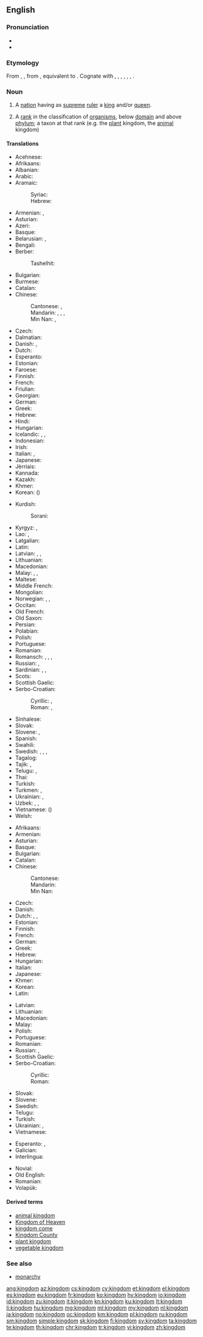 ==English==
{{wikipedia|mul=monarchy|kingdom (biology)}}

===Pronunciation===
* {{IPA|/ˈkɪŋdəm/|lang=en}}
* {{audio|en-us-kingdom.ogg|Audio (US)|lang=en}}

===Etymology===
From {{etyl|enm|en}} {{term|kingdom|lang=enm}}, {{term|kyngdom|lang=enm}}, from {{etyl|ang|en}} {{m|ang|cyningdōm}}, equivalent to {{suffix|king|dom|lang=en}}. Cognate with {{etyl|sco|-}} {{term|kingdom|lang=sco}}, {{etyl|fy|-}} {{term|keuningdom|lang=fy}}, {{etyl|nl|-}} {{term|koningdom|lang=nl}}, {{etyl|de|-}} {{term|Königtum|lang=de}}, {{etyl|da|-}} {{term|kongedømme|lang=da}}, {{etyl|sv|-}} {{term|kungadöme|lang=sv}}, {{etyl|is|-}} {{term|konungdómur|lang=is}}.

===Noun===
{{en-noun}}

# A [[nation]] having as [[supreme]] [[ruler]] a [[king]] and/or [[queen]].
# {{context|biology|taxonomy|lang=en}} A [[rank]] in the classification of [[organism]]s, below [[domain]] and above [[phylum]]; a taxon at that rank (e.g. the [[plant]] kingdom, the [[animal]] kingdom)

====Translations====
{{trans-top|nation having as supreme ruler a king and/or queen}}
* Acehnese: {{t|ace|keurajeuën}}
* Afrikaans: {{t|af|koninkryk}}
* Albanian: {{t|sq|mbretëri|f}}
* Arabic: {{t|ar|مَمْلَكَة|f|sc=Arab}}
* Aramaic:
*: Syriac: {{t|arc|ܡܠܟܘܬܐ|f|tr=malkūtā’|sc=Syrc}}
*: Hebrew: {{t|arc|מלכותא|f|tr=malkūtā’|sc=Hebr}}
* Armenian: {{t|hy|թագավորություն}}, {{t|hy|արքայություն}}
* Asturian: {{t|ast|reinu|m}}
* Azeri: {{t+|az|krallıq}}
* Basque: {{t|eu|erreinu}}
* Belarusian: {{t|be|карале́ўства|n|sc=Cyrl}}, {{t|be|ца́рства|n|sc=Cyrl}}
* Bengali: {{t|bn|রাজ্য|tr=rajyô|sc=Beng}}
* Berber:
*: Tashelhit: {{t|shi|tagldit|f}}
* Bulgarian: {{t|bg|кра́лство|n|sc=Cyrl}}
* Burmese: {{t|my|နိုင်ငံတော်သည်|sc=Mymr}}
* Catalan: {{t|ca|regne|m}}
* Chinese:
*: Cantonese: {{t|yue|王國|sc=Hani}}, {{t|yue|王国|tr=wong4 gwok3|sc=Hani}}
*: Mandarin: {{t+|cmn|王國|sc=Hani}}, {{t+|cmn|王国|tr=wángguó|sc=Hani}}, {{t+|cmn|君主國|sc=Hani}}, {{t+|cmn|君主国|tr=jūnzhǔguó|sc=Hani}}
*: Min Nan: {{t+|nan|王國|sc=Hani}}, {{t|nan|王国|tr=ông-kok|sc=Hani}}
* Czech: {{t+|cs|království|n}}
* Dalmatian: {{t|dlm|raigno|m}}
* Danish: {{t|da|kongerige|n}}, {{t|da|kongedømme|n}}
* Dutch: {{t+|nl|koninkrijk|n}}
* Esperanto: {{t|eo|reĝlando}}
* Estonian: {{t+|et|kuningriik}}
* Faroese: {{t|fo|kongsríki|n}}
* Finnish: {{t+|fi|kuningaskunta}}
* French: {{t+|fr|royaume|m}}
* Friulian: {{t|fur|ream|m}}
* Georgian: {{t|ka|სამეფო|sc=Geor}}
* German: {{t+|de|Königreich|n}}
* Greek: {{t+|el|βασίλειο|n}}
* Hebrew: {{t|he|ממלכה|f|tr=mamlakha|sc=Hebr}}
* Hindi: {{t|hi|राज्य|m|tr=rājya|sc=Deva}}
* Hungarian: {{t+|hu|királyság}}
* Icelandic: {{t|is|konungsríki|n}}, {{t|is|konungsdæmi|n}}, {{t|is|konungsveldi|n}}
* Indonesian: {{t+|id|kerajaan}}
* Irish: {{t|ga|ríocht|f}}
* Italian: {{t+|it|regno|m}}, {{t|it|reame|m}}
* Japanese: {{t+|ja|王国|tr=おうこく, ōkoku|sc=Jpan}}
* Jèrriais: {{t|roa-jer|rouoyaume|m}}
* Kannada: {{t+|kn|ರಾಜ್ಯ}}
* Kazakh: {{t|kk|корольдік|sc=Cyrl}}
* Khmer: {{t|km|ព្រះរាជាណាចក្រ|tr=preah riechie naa chak|sc=Khmr}}
* Korean: {{t+|ko|왕국|sc=Kore}} ({{t+|ko|王國|sc=Kore}})
{{trans-mid}}
* Kurdish:
*: Sorani: {{t+|ku|مه‌مله‌که‌ت|sc=ku-Arab}}
* Kyrgyz: {{t|ky|королевство|sc=Cyrl}}, {{t|ky|падышалык|tr=padışalık|sc=Cyrl}}
* Lao: {{t|lo|ພະຣາຊອານາຈັກ|sc=Laoo}}, {{t|lo|ອານາຈັກ|sc=Laoo}}
* Latgalian: {{t|ltg|kieneste|f}}
* Latin: {{t+|la|rēgnum|n}}
* Latvian: {{t|lv|karaliste|f}}, {{t|lv|valstība|f}}, {{t|lv|valstība|f}}
* Lithuanian: {{t+|lt|karalystė|f}}
* Macedonian: {{t|mk|кра́лство|n}}
* Malay: {{t+|ms|kerajaan}}, {{t|ms|kedatuan}}, {{t|ms|mamlakat}}
* Maltese: {{t|mt|renju}}
* Middle French: {{t|frm|royaulme|m}}
* Mongolian: {{t|mn|вант улс|sc=Cyrl}}
* Norwegian: {{t+|no|kongerike|n}}, {{t+|no|kongedømme|n}}, {{t|no|kongeriket}}
* Occitan: {{t+|oc|reialme|m}}
* Old French: {{t|fro|reaume|m}}
* Old Saxon: {{t|osx|kuningdom}}
* Persian: {{t+|fa|پادشاهی|tr=pâdešâhi|sc=fa-Arab}}
* Polabian: {{t|pox|ťenądztwü|n}}
* Polish: {{t+|pl|królestwo|n}}
* Portuguese: {{t+|pt|reino|m}}
* Romanian: {{t+|ro|regat|n}}
* Romansch: {{t|rm|reginavel|m}}, {{t|rm|reginam|m}}, {{t|rm|raginam|m}}, {{t|rm|reginom|m}}
* Russian: {{t+|ru|короле́вство|n}}, {{t+|ru|ца́рство|n|sc=Cyrl}} {{qualifier|tsardom}}
* Sardinian: {{t|sc|regnu}}, {{t|sc|aregnu}}, {{t|sc|rennu}}
* Scots: {{t|sco|kinrick}}
* Scottish Gaelic: {{t|gd|rìoghachd|f}}
* Serbo-Croatian:
*: Cyrillic: {{t|sh|краљевство|n}}, {{t|sh|краљевина|f}}
*: Roman: {{t+|sh|kraljevstvo|n}}, {{t+|sh|kraljevina|f}}
* Sinhalese: {{t|si|රාජ්යය|sc=Sinh}}
* Slovak: {{t|sk|kráľovstvo|n}}
* Slovene: {{t+|sl|kraljevina|f}}, {{t+|sl|kraljestvo|n}}
* Spanish: {{t+|es|reino|m}}
* Swahili: {{t|sw|ufalme}}
* Swedish: {{t+|sv|kungarike|n}}, {{t+|sv|konungarike|n}}, {{t+|sv|kungadöme|n}}, {{t|sv|konungadöme|n}}
* Tagalog: {{t|tl|kaharian}}
* Tajik: {{t|tg|подшоҳӣ|sc=Cyrl}}, {{t|tg|подишоҳӣ|sc=Cyrl}}
* Telugu: {{t+|te|సామ్రాజ్యము}}, {{t+|te|రాజ్యము}}
* Thai: {{t+|th|อาณาจักร|tr=aanaa jàk|sc=Thai}}
* Turkish: {{t+|tr|krallık}}
* Turkmen: {{t|tk|şalyk}}, {{t|tk|patyşalyk}}
* Ukrainian: {{t+|uk|королі́вство|n}}, {{t+|uk|ца́рство|n}}
* Uzbek: {{t+|uz|qirollik}}, {{t|uz|podsholik}}, {{t|uz|podshohlik}}
* Vietnamese: {{t+|vi|vương quốc}} ({{t|vi|王國}})
* Welsh: {{t+|cy|teyrnas|f}}
{{trans-bottom}}

{{trans-top|taxonomic division, below Domain and above Phylum}}
* Afrikaans: {{t|af|koninkryk}}
* Armenian: {{t|hy|թագավորություն|sc=Armn}}
* Asturian: {{t|ast|reinu|m}}
* Basque: {{t|eu|erreinu}}
* Bulgarian: {{t+|bg|ца́рство|n}}
* Catalan: {{t|ca|regne|m}}
* Chinese:
*: Cantonese: {{t|yue|界|tr=gaai3|sc=Hani}}
*: Mandarin: {{t+|cmn|界|tr=jiè|sc=Hani}}
*: Min Nan: {{t|nan|界|tr=kài|sc=Hani}}
* Czech: {{t|cs|říše|f}}
* Danish: {{t|da|rige|n}}
* Dutch: {{t+|nl|rijk|n}}, {{t|nl|plantenrijk|n}}, {{t|nl|dierenrijk|n}}
* Estonian: {{t+|et|riik}}
* Finnish: {{t+|fi|kunta}}
* French: {{t+|fr|règne|m}}
* German: {{t+|de|Reich|n}}
* Greek: {{t+|el|βασίλειο|n}}
* Hebrew: {{t|he|ממלכה|f|tr=mamlakha|sc=Hebr}}
* Hungarian: {{t+|hu|világ|alt=-világ}}
* Italian: {{t+|it|regno|m}}
* Japanese: {{t+|ja|界|tr=かい, kai|sc=Jpan}}
* Khmer: {{t|km|រជ្ជៈ|tr=raj jak|sc=Khmr}}
* Korean: {{t+|ko|계|sc=Kore}}
* Latin: {{t+|la|rēgnum|n}}
{{trans-mid}}
* Latvian: {{t+|lv|valsts|f}}
* Lithuanian: {{t+|lt|karalystė|f}}
* Macedonian: {{t|mk|ца́рство|n}}
* Malay: {{t+|ms|alam}}
* Polish: {{t+|pl|królestwo|n}}
* Portuguese: {{t+|pt|reino|m}}
* Romanian: {{t+|ro|regn|n}}
* Russian: {{t+|ru|ца́рство|n}}, {{t+|ru|мир|m|sc=Cyrl}}
* Scottish Gaelic: {{t|gd|rìoghachd|f}}
* Serbo-Croatian:
*: Cyrillic: {{t|sh|царство|n}}
*: Roman: {{t+|sh|carstvo|n}}
* Slovak: {{t|sk|ríša|f}}
* Slovene: {{t+|sl|kraljestvo|n}}
* Swedish: {{t+|sv|rike|n}}
* Telugu: {{t+|te|రాజ్యము}}
* Turkish: {{t+|tr|alem}}
* Ukrainian: {{t+|uk|ца́рство|n}}, {{t+|uk|світ|m}}
* Vietnamese: {{t+|vi|giới}}
{{trans-bottom}}

{{checktrans-top}}
* Esperanto: {{t-check|eo|regno}}, {{t-check|eo|reĝlando}}
* Galician: {{t-check|gl|reino|m}}
* Interlingua: {{t-check|ia|regno}}
{{trans-mid}}
* Novial: {{t-check|nov|regia}}
* Old English: {{t-check|ang|rice|alt=rīce|n}}
* Romanian: {{t-check|ro|regat|n}}
* Volapük: {{t-check|vo|regän}}
{{trans-bottom}}

====Derived terms====
* [[animal kingdom]]
* [[Kingdom of Heaven]]
* [[kingdom come]]
* [[Kingdom County]]
* [[plant kingdom]]
* [[vegetable kingdom]]

===See also===
* [[monarchy]]

[[ang:kingdom]]
[[az:kingdom]]
[[cs:kingdom]]
[[cy:kingdom]]
[[et:kingdom]]
[[el:kingdom]]
[[es:kingdom]]
[[eu:kingdom]]
[[fr:kingdom]]
[[ko:kingdom]]
[[hy:kingdom]]
[[io:kingdom]]
[[id:kingdom]]
[[zu:kingdom]]
[[it:kingdom]]
[[kn:kingdom]]
[[ku:kingdom]]
[[lt:kingdom]]
[[li:kingdom]]
[[hu:kingdom]]
[[mg:kingdom]]
[[ml:kingdom]]
[[my:kingdom]]
[[nl:kingdom]]
[[ja:kingdom]]
[[no:kingdom]]
[[oc:kingdom]]
[[km:kingdom]]
[[pl:kingdom]]
[[ru:kingdom]]
[[sm:kingdom]]
[[simple:kingdom]]
[[sk:kingdom]]
[[fi:kingdom]]
[[sv:kingdom]]
[[ta:kingdom]]
[[te:kingdom]]
[[th:kingdom]]
[[chr:kingdom]]
[[tr:kingdom]]
[[vi:kingdom]]
[[zh:kingdom]]